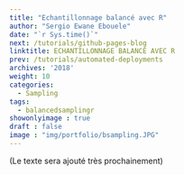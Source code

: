 ```yaml
---
title: "Echantillonnage balancé avec R"
author: "Sergio Ewane Ebouele"
date: "`r Sys.time()`"
next: /tutorials/github-pages-blog
linktitle: ECHANTILLONNAGE BALANCÉ AVEC R
prev: /tutorials/automated-deployments
archives: '2018'
weight: 10
categories:
  - Sampling
tags:
  - balancedsamplingr
showonlyimage : true
draft : false
image : "img/portfolio/bsampling.JPG"
---
```


(Le texte sera ajouté très prochainement)
